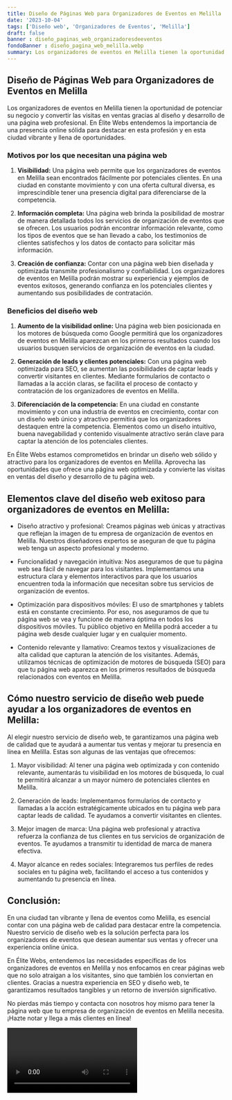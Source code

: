 ```yaml
---
title: Diseño de Páginas Web para Organizadores de Eventos en Melilla
date: '2023-10-04'
tags: ['Diseño web', 'Organizadores de Eventos', 'Melilla']
draft: false
banner : diseño_paginas_web_organizadoresdeeventos
fondoBanner : diseño_pagina_web_melilla.webp
summary: Los organizadores de eventos en Melilla tienen la oportunidad de potenciar su negocio y convertir las visitas en ventas gracias al diseño y desarrollo de una página web profesional. En Élite Webs entendemos la importancia de una presencia online sólida para destacar en esta profesión y en esta ciudad vibrante y llena de oportunidades.
---
```


## Diseño de Páginas Web para Organizadores de Eventos en Melilla

Los organizadores de eventos en Melilla tienen la oportunidad de potenciar su negocio y convertir las visitas en ventas gracias al diseño y desarrollo de una página web profesional. En Élite Webs entendemos la importancia de una presencia online sólida para destacar en esta profesión y en esta ciudad vibrante y llena de oportunidades.

### Motivos por los que necesitan una página web

1. **Visibilidad:** Una página web permite que los organizadores de eventos en Melilla sean encontrados fácilmente por potenciales clientes. En una ciudad en constante movimiento y con una oferta cultural diversa, es imprescindible tener una presencia digital para diferenciarse de la competencia.

2. **Información completa:** Una página web brinda la posibilidad de mostrar de manera detallada todos los servicios de organización de eventos que se ofrecen. Los usuarios podrán encontrar información relevante, como los tipos de eventos que se han llevado a cabo, los testimonios de clientes satisfechos y los datos de contacto para solicitar más información.

3. **Creación de confianza:** Contar con una página web bien diseñada y optimizada transmite profesionalismo y confiabilidad. Los organizadores de eventos en Melilla podrán mostrar su experiencia y ejemplos de eventos exitosos, generando confianza en los potenciales clientes y aumentando sus posibilidades de contratación.

### Beneficios del diseño web

1. **Aumento de la visibilidad online:** Una página web bien posicionada en los motores de búsqueda como Google permitirá que los organizadores de eventos en Melilla aparezcan en los primeros resultados cuando los usuarios busquen servicios de organización de eventos en la ciudad.

2. **Generación de leads y clientes potenciales:** Con una página web optimizada para SEO, se aumentan las posibilidades de captar leads y convertir visitantes en clientes. Mediante formularios de contacto o llamadas a la acción claras, se facilita el proceso de contacto y contratación de los organizadores de eventos en Melilla.

3. **Diferenciación de la competencia:** En una ciudad en constante movimiento y con una industria de eventos en crecimiento, contar con un diseño web único y atractivo permitirá que los organizadores destaquen entre la competencia. Elementos como un diseño intuitivo, buena navegabilidad y contenido visualmente atractivo serán clave para captar la atención de los potenciales clientes.

En Élite Webs estamos comprometidos en brindar un diseño web sólido y atractivo para los organizadores de eventos en Melilla. Aprovecha las oportunidades que ofrece una página web optimizada y convierte las visitas en ventas del diseño y desarrollo de tu página web.

<GifSeo />

<Cta />

## Elementos clave del diseño web exitoso para organizadores de eventos en Melilla:

- Diseño atractivo y profesional: Creamos páginas web únicas y atractivas que reflejan la imagen de tu empresa de organización de eventos en Melilla. Nuestros diseñadores expertos se aseguran de que tu página web tenga un aspecto profesional y moderno.

- Funcionalidad y navegación intuitiva: Nos aseguramos de que tu página web sea fácil de navegar para los visitantes. Implementamos una estructura clara y elementos interactivos para que los usuarios encuentren toda la información que necesitan sobre tus servicios de organización de eventos.

- Optimización para dispositivos móviles: El uso de smartphones y tablets está en constante crecimiento. Por eso, nos aseguramos de que tu página web se vea y funcione de manera óptima en todos los dispositivos móviles. Tu público objetivo en Melilla podrá acceder a tu página web desde cualquier lugar y en cualquier momento.

- Contenido relevante y llamativo: Creamos textos y visualizaciones de alta calidad que capturan la atención de los visitantes. Además, utilizamos técnicas de optimización de motores de búsqueda (SEO) para que tu página web aparezca en los primeros resultados de búsqueda relacionados con eventos en Melilla.

## Cómo nuestro servicio de diseño web puede ayudar a los organizadores de eventos en Melilla:

Al elegir nuestro servicio de diseño web, te garantizamos una página web de calidad que te ayudará a aumentar tus ventas y mejorar tu presencia en línea en Melilla. Estas son algunas de las ventajas que ofrecemos:

1. Mayor visibilidad: Al tener una página web optimizada y con contenido relevante, aumentarás tu visibilidad en los motores de búsqueda, lo cual te permitirá alcanzar a un mayor número de potenciales clientes en Melilla.

2. Generación de leads: Implementamos formularios de contacto y llamadas a la acción estratégicamente ubicados en tu página web para captar leads de calidad. Te ayudamos a convertir visitantes en clientes.

3. Mejor imagen de marca: Una página web profesional y atractiva refuerza la confianza de tus clientes en tus servicios de organización de eventos. Te ayudamos a transmitir tu identidad de marca de manera efectiva.

4. Mayor alcance en redes sociales: Integraremos tus perfiles de redes sociales en tu página web, facilitando el acceso a tus contenidos y aumentando tu presencia en línea.

## Conclusión:

En una ciudad tan vibrante y llena de eventos como Melilla, es esencial contar con una página web de calidad para destacar entre la competencia. Nuestro servicio de diseño web es la solución perfecta para los organizadores de eventos que desean aumentar sus ventas y ofrecer una experiencia online única.

En Élite Webs, entendemos las necesidades específicas de los organizadores de eventos en Melilla y nos enfocamos en crear páginas web que no solo atraigan a los visitantes, sino que también los conviertan en clientes. Gracias a nuestra experiencia en SEO y diseño web, te garantizamos resultados tangibles y un retorno de inversión significativo.

No pierdas más tiempo y contacta con nosotros hoy mismo para tener la página web que tu empresa de organización de eventos en Melilla necesita. ¡Hazte notar y llega a más clientes en línea!

<Video />

<CtaBot job='Organizadores de Eventos' city='Melilla'/>

<Gmaps query='Melilla+españa+maps' />